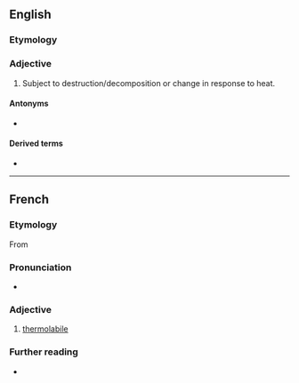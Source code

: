 ==English==

===Etymology===
{{prefix|en|thermo|labile}}

===Adjective===
{{en-adj}}
{{wikipedia}}

# {{lb|en|biochemistry}} Subject to destruction/decomposition or change in response to heat.

====Antonyms====
* {{l|en|thermostable}}

====Derived terms====
* {{l|en|thermolability}}

----

==French==

===Etymology===
From {{af|fr|thermo-|labile}}

===Pronunciation===
* {{fr-IPA}}

===Adjective===
{{fr-adj}}

# [[#English|thermolabile]]
#: {{ant|fr|thermostable}}

===Further reading===
* {{R:TLFi}}